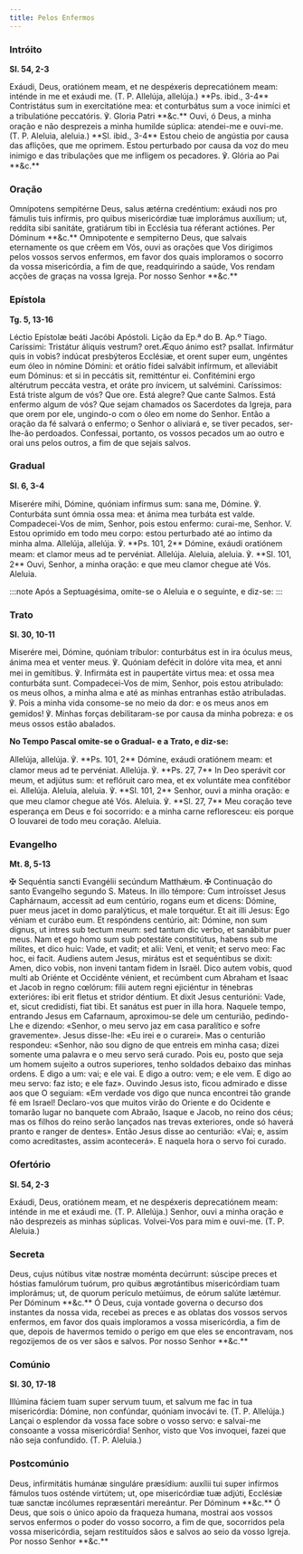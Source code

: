 ```yaml
---
title: Pelos Enfermos
---
```


### Intróito

**Sl. 54, 2-3**

<div class="side-by-side not-content">
  <span>
    Exáudi, Deus, oratiónem meam, et ne despéxeris deprecatiónem meam: inténde
    in me et exáudi me. (T. P. Allelúja, allelúja.) **Ps. ibid., 3-4**
    Contristátus sum in exercitatióne mea: et conturbátus sum a voce inimíci et
    a tribulatióne peccatóris. ℣. Gloria Patri **&c.**
  </span>
  <span>
    Ouvi, ó Deus, a minha oração e não desprezeis a minha humilde súplica:
    atendei-me e ouvi-me. (T. P. Aleluia, aleluia.) **Sl. ibid., 3-4** Estou
    cheio de angústia por causa das aflições, que me oprimem. Estou perturbado
    por causa da voz do meu inimigo e das tribulações que me infligem os
    pecadores. ℣. Glória ao Pai **&c.**
  </span>
</div>

### Oração

<div class="side-by-side not-content">
  <span>
    Omnípotens sempitérne Deus, salus ætérna credéntium: exáudi nos pro fámulis
    tuis infírmis, pro quibus misericórdiæ tuæ implorámus auxílium; ut, reddíta
    sibi sanitáte, gratiárum tibi in Ecclésia tua réferant actiónes. Per Dóminum
    **&c.**
  </span>
  <span>
    Omnipotente e sempiterno Deus, que salvais eternamente os que crêem em Vós,
    ouvi as orações que Vos dirigimos pelos vossos servos enfermos, em favor dos
    quais imploramos o socorro da vossa misericórdia, a fim de que, readquirindo
    a saúde, Vos rendam acções de graças na vossa Igreja. Por nosso Senhor
    **&c.**
  </span>
</div>

### Epístola

**Tg. 5, 13-16**

<div class="side-by-side not-content">
  <span>Léctio Epístolæ beáti Jacóbi Apóstoli.</span>
  <span>Lição da Ep.ª do B. Ap.º Tiago.</span>
  <span>
    Caríssimi: Tristátur áliquis vestrum? oret.Æquo ánimo est? psallat.
    Infirmátur quis in vobis? indúcat presbýteros Ecclésiæ, et orent super eum,
    ungéntes eum óleo in nómine Dómini: et orátio fídei salvábit infírmum, et
    alleviábit eum Dóminus: et si in peccátis sit, remitténtur ei. Confitémini
    ergo altérutrum peccáta vestra, et oráte pro ínvicem, ut salvémini.
  </span>
  <span>
    Caríssimos: Está triste algum de vós? Que ore. Está alegre? Que cante
    Salmos. Está enfermo algum de vós? Que sejam chamados os Sacerdotes da
    Igreja, para que orem por ele, ungindo-o com o óleo em nome do Senhor. Então
    a oração da fé salvará o enfermo; o Senhor o aliviará e, se tiver pecados,
    ser-lhe-ão perdoados. Confessai, portanto, os vossos pecados um ao outro e
    orai uns pelos outros, a fim de que sejais salvos.
  </span>
</div>

### Gradual

**Sl. 6, 3-4**

<div class="side-by-side not-content">
  <span>
    Miserére mihi, Dómine, quóniam infírmus sum: sana me, Dómine. ℣. Conturbáta
    sunt ómnia ossa mea: et ánima mea turbáta est valde.
  </span>
  <span>
    Compadecei-Vos de mim, Senhor, pois estou enfermo: curai-me, Senhor. V.
    Estou oprimido em todo meu corpo: estou perturbado até ao íntimo da minha
    alma.
  </span>
  <span>
    Allelúja, allelúja. ℣. **Ps. 101, 2** Dómine, exáudi oratiónem meam: et
    clamor meus ad te pervéniat. Allelúja.
  </span>
  <span>
    Aleluia, aleluia. ℣. **Sl. 101, 2** Ouvi, Senhor, a minha oração: e que meu
    clamor chegue até Vós. Aleluia.
  </span>
</div>

:::note
Após a Septuagésima, omite-se o Aleluia e o seguinte, e diz-se:
:::

### Trato

**Sl. 30, 10-11**

<div class="side-by-side not-content">
  <span>
    Miserére mei, Dómine, quóniam tríbulor: conturbátus est in ira óculus meus,
    ánima mea et venter meus. ℣. Quóniam defécit in dolóre vita mea, et anni mei
    in gemítibus. ℣. Infirmáta est in paupertáte virtus mea: et ossa mea
    conturbáta sunt.
  </span>
  <span>
    Compadecei-Vos de mim, Senhor, pois estou atribulado: os meus olhos, a minha
    alma e até as minhas entranhas estão atribuladas. ℣. Pois a minha vida
    consome-se no meio da dor: e os meus anos em gemidos! ℣. Minhas forças
    debilitaram-se por causa da minha pobreza: e os meus ossos estão abalados.
  </span>
</div>

**No Tempo Pascal omite-se o Gradual- e a Trato, e diz-se:**

<div class="side-by-side not-content">
  <span>
    Allelúja, allelúja. ℣. **Ps. 101, 2** Dómine, exáudi oratiónem meam: et
    clamor meus ad te pervéniat. Allelúja. ℣. **Ps. 27, 7** In Deo sperávit cor
    meum, et adjútus sum: et reflóruit caro mea, et ex voluntáte mea confitébor
    ei. Allelúja.
  </span>
  <span>
    Aleluia, aleluia. ℣. **Sl. 101, 2** Senhor, ouvi a minha oração: e que meu
    clamor chegue até Vós. Aleluia. ℣. **Sl. 27, 7** Meu coração teve esperança
    em Deus e foi socorrido: e a minha carne refloresceu: eis porque O louvarei
    de todo meu coração. Aleluia.
  </span>
</div>

### Evangelho

**Mt. 8, 5-13**

<div class="side-by-side not-content">
  <span>
    <span class="text-red-500">✠</span> Sequéntia sancti Evangélii secúndum
    Matthǽum.
  </span>
  <span>
    <span class="text-red-500">✠</span> Continuação do santo Evangelho segundo
    S. Mateus.
  </span>
  <span>
    In illo témpore: Cum introísset Jesus Caphárnaum, accessit ad eum centúrio,
    rogans eum et dicens: Dómine, puer meus jacet in domo paralýticus, et male
    torquétur. Et ait illi Jesus: Ego véniam et curábo eum. Et respóndens
    centúrio, ait: Dómine, non sum dignus, ut intres sub tectum meum: sed tantum
    dic verbo, et sanábitur puer meus. Nam et ego homo sum sub potestáte
    constitútus, habens sub me mílites, et dico huic: Vade, et vadit; et alii:
    Veni, et venit; et servo meo: Fac hoc, ei facit. Audiens autem Jesus,
    mirátus est et sequéntibus se dixit: Amen, dico vobis, non inveni tantam
    fidem in Israël. Dico autem vobis, quod multi ab Oriénte et Occidénte
    vénient, et recúmbent cum Abraham et Isaac et Jacob in regno cœlórum: filii
    autem regni ejiciéntur in ténebras exterióres: ibi erit fletus et stridor
    déntium. Et dixit Jesus centurióni: Vade, et, sicut credidísti, fiat tibi.
    Et sanátus est puer in illa hora.
  </span>
  <span>
    Naquele tempo, entrando Jesus em Cafarnaum, aproximou-se dele um centurião,
    pedindo-Lhe e dizendo: «Senhor, o meu servo jaz em casa paralítico e sofre
    gravemente». Jesus disse-lhe: «Eu irei e o curarei». Mas o centurião
    respondeu: «Senhor, não sou digno de que entreis em minha casa; dizei
    somente uma palavra e o meu servo será curado. Pois eu, posto que seja um
    homem sujeito a outros superiores, tenho soldados debaixo das minhas ordens.
    E digo a um: vai; e ele vai. E digo a outro: vem; e ele vem. E digo ao meu
    servo: faz isto; e ele faz». Ouvindo Jesus isto, ficou admirado e disse aos
    que O seguiam: «Em verdade vos digo que nunca encontrei tão grande fé em
    Israel! Declaro-vos que muitos virão do Oriente e do Ocidente e tomarão
    lugar no banquete com Abraão, Isaque e Jacob, no reino dos céus; mas os
    filhos do reino serão lançados nas trevas exteriores, onde só haverá pranto
    e ranger de dentes». Então Jesus disse ao centurião: «Vai; e, assim como
    acreditastes, assim acontecerá». E naquela hora o servo foi curado.
  </span>
</div>

### Ofertório

**Sl. 54, 2-3**

<div class="side-by-side not-content">
  <span>
    Exáudi, Deus, oratiónem meam, et ne despéxeris deprecatiónem meam: inténde
    in me et exáudi me. (T. P. Allelúja.)
  </span>
  <span>
    Senhor, ouvi a minha oração e não desprezeis as minhas súplicas. Volvei-Vos
    para mim e ouvi-me. (T. P. Aleluia.)
  </span>
</div>

### Secreta

<div class="side-by-side not-content">
  <span>
    Deus, cujus nútibus vitæ nostræ moménta decúrrunt: súscipe preces et hóstias
    famulórum tuórum, pro quibus ægrotántibus misericórdiam tuam implorámus; ut,
    de quorum perículo metúimus, de eórum salúte lætémur. Per Dóminum **&c.**
  </span>
  <span>
    Ó Deus, cuja vontade governa o decurso dos instantes da nossa vida, recebei
    as preces e as oblatas dos vossos servos enfermos, em favor dos quais
    imploramos a vossa misericórdia, a fim de que, depois de havermos temido o
    perigo em que eles se encontravam, nos regozijemos de os ver sãos e salvos.
    Por nosso Senhor **&c.**
  </span>
</div>

### Comúnio

**Sl. 30, 17-18**

<div class="side-by-side not-content">
  <span>
    Illúmina fáciem tuam super servum tuum, et salvum me fac in tua
    misericórdia: Dómine, non confúndar, quóniam invocávi te. (T. P. Allelúja.)
  </span>
  <span>
    Lançai o esplendor da vossa face sobre o vosso servo: e salvai-me consoante
    a vossa misericórdia! Senhor, visto que Vos invoquei, fazei que não seja
    confundido. (T. P. Aleluia.)
  </span>
</div>

### Postcomúnio

<div class="side-by-side not-content">
  <span>
    Deus, infirmitátis humánæ singuláre præsídium: auxílii tui super infírmos
    fámulos tuos osténde virtútem; ut, ope misericórdiæ tuæ adjúti, Ecclésiæ tuæ
    sanctæ incólumes repræsentári mereántur. Per Dóminum **&c.**
  </span>
  <span>
    Ó Deus, que sois o único apoio da fraqueza humana, mostrai aos vossos servos
    enfermos o poder do vosso socorro, a fim de que, socorridos pela vossa
    misericórdia, sejam restituídos sãos e salvos ao seio da vosso Igreja. Por
    nosso Senhor **&c.**
  </span>
</div>
